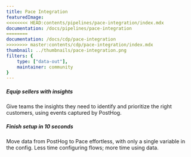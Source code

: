 ```yaml
---
title: Pace Integration
featuredImage: 
<<<<<<<< HEAD:contents/pipelines/pace-integration/index.mdx
documentation: /docs/pipelines/pace-integration
========
documentation: /docs/cdp/pace-integration
>>>>>>>> master:contents/cdp/pace-integration/index.mdx
thumbnail: ../thumbnails/pace-integration.png
filters: {
    type: ["data-out"],
    maintainer: community
}
---
```


<Section
    divider={false}
    title="Forwards any event from PostHog to Pace's internal ingestion endpoint to create insights and metrics."
    size="full"
    cols={2}
>
    <div>
        <h5>Equip sellers with insights</h5>
        <p>Give teams the insights they need to identify and prioritize the right customers, using events captured by PostHog.</p>
    </div>
    <div>
        <h5>Finish setup in 10 seconds</h5>
        <p>Move data from PostHog to Pace effortless, with only a single variable in the config. Less time configuring flows; more time using data.</p>
    </div>
</Section>

<TutorialsSlider topic="pace-integration" />

<Documentation />
